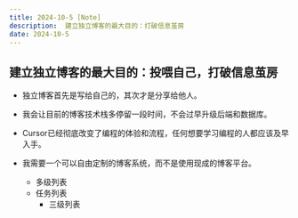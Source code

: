 ```yaml
---
title: 2024-10-5 [Note]
description:  建立独立博客的最大目的：打破信息茧房
date: 2024-10-5
---
```

## 建立独立博客的最大目的：投喂自己，打破信息茧房

- 独立博客首先是写给自己的，其次才是分享给他人。

- 我会让目前的博客技术栈多停留一段时间，不会过早升级后端和数据库。

- Cursor已经彻底改变了编程的体验和流程，任何想要学习编程的人都应该及早入手。

- 我需要一个可以自由定制的博客系统，而不是使用现成的博客平台。

  - 多级列表
  - 任务列表
    - 三级列表
